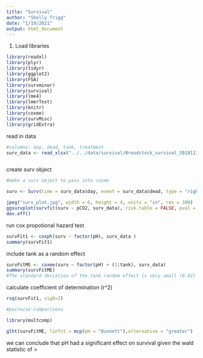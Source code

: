 ```yaml
---
title: "Survival"
author: "Shelly Trigg"
date: "1/19/2021"
output: html_document
---
```


1. Load libraries
```r
library(readxl)
library(plyr)
library(tidyr)
library(ggplot2)
library(FSA)
library(survminer)
library(survival)
library(lme4)
library(lmerTest)
library(knitr)
library(coxme)
library(survMisc)
library(gridExtra)
```



read in data
```r
#columns: day, dead, tank, treatment
surv_data <- read_xlsx("../../data/survival/Broodstock_survival_20181112-20190221.xlsx", sheet = "Rdata")



```



create surv object
```r
#make a surv object to pass into coxme

surv <- Surv(time = surv_data$day, event = surv_data$dead, type = "right")

```


```r
jpeg("surv_plot.jpg", width = 6, height = 4, units = "in", res = 300)
ggsurvplot(survfit(surv ~ pCO2, surv_data), risk.table = FALSE, pval = FALSE, conf.int = TRUE, palette = alpha(c("#00BFC4", "#F8766D"),c(0.7,0.5)), break.x.by = 10 ,xlab = "days", legend.title = "treatment", legend.labs = c("ambient pCO2 (839 uatm)", "high pCO2 (5430 uatm)"))
dev.off()
```
run cox propotional hazard test
```r
survFit1 <- coxph(surv ~ factor(pH), surv_data )
summary(survFit1)
```

include tank as a random effect
```r
survFitME <- coxme(surv ~ factor(pH) + (1|tank), surv_data)
summary(survFitME)
#The standard deviation of the tank random effect is very small (0.02) which suggests that tank does not really affect the outcome. Also the liklihood ratio test (Chi?sq) value is the same (15.4), meaning that including tank as a random effect does not improve the model. We likely do not need to include it as a random effect. 
```

calculate coefficient of determination (r^2)
```r
rsq(survFit1, sigD=2)


```



```r


#pairwise comparisons

library(multcomp)

glht(survFitME, linfct = mcp(pH = "Dunnett"),alternative = "greater")

```
we can conclude that pH had a significant effect on survival given the wald statistic of >